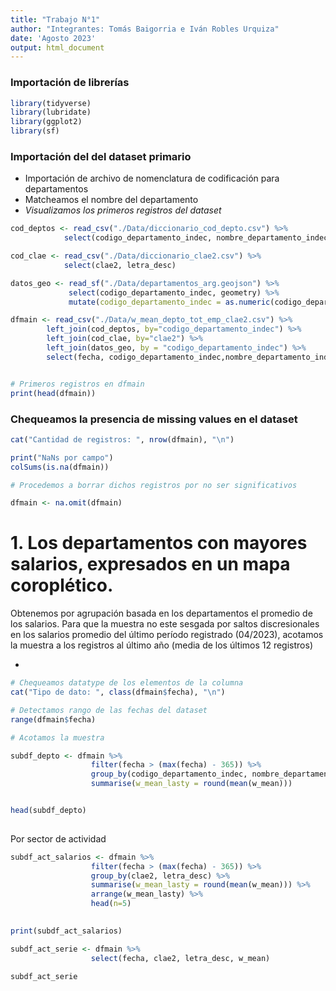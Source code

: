 ```yaml
---
title: "Trabajo N°1"
author: "Integrantes: Tomás Baigorria e Iván Robles Urquiza"
date: 'Agosto 2023'
output: html_document
---
```


### Importación de librerías

```r
library(tidyverse)
library(lubridate)
library(ggplot2)
library(sf)
```

### Importación del del dataset primario

-   Importación de archivo de nomenclatura de codificación para departamentos
-   Matcheamos el nombre del departamento
-   *Visualizamos los primeros registros del dataset*

```r

cod_deptos <- read_csv("./Data/diccionario_cod_depto.csv") %>% 
            select(codigo_departamento_indec, nombre_departamento_indec)

cod_clae <- read_csv("./Data/diccionario_clae2.csv") %>% 
            select(clae2, letra_desc)

datos_geo <- read_sf("./Data/departamentos_arg.geojson") %>% 
             select(codigo_departamento_indec, geometry) %>% 
             mutate(codigo_departamento_indec = as.numeric(codigo_departamento_indec))

dfmain <- read_csv("./Data/w_mean_depto_tot_emp_clae2.csv") %>% 
        left_join(cod_deptos, by="codigo_departamento_indec") %>% 
        left_join(cod_clae, by="clae2") %>% 
        left_join(datos_geo, by = "codigo_departamento_indec") %>% 
        select(fecha, codigo_departamento_indec,nombre_departamento_indec, clae2, letra_desc, everything())


# Primeros registros en dfmain
print(head(dfmain))

```

### Chequeamos la presencia de missing values en el dataset

```r
cat("Cantidad de registros: ", nrow(dfmain), "\n")

print("NaNs por campo")
colSums(is.na(dfmain))

# Procedemos a borrar dichos registros por no ser significativos

dfmain <- na.omit(dfmain)

```

# 1. Los departamentos con mayores salarios, expresados en un mapa coroplético.

Obtenemos por agrupación basada en los departamentos el promedio de los salarios. Para que la muestra no este sesgada por saltos discresionales en los salarios promedio del último período registrado (04/2023), acotamos la muestra a los registros al último año (media de los últimos 12 registros)

-   

```r

# Chequeamos datatype de los elementos de la columna
cat("Tipo de dato: ", class(dfmain$fecha), "\n")

# Detectamos rango de las fechas del dataset
range(dfmain$fecha)

# Acotamos la muestra

subdf_depto <- dfmain %>% 
                  filter(fecha > (max(fecha) - 365)) %>% 
                  group_by(codigo_departamento_indec, nombre_departamento_indec) %>% 
                  summarise(w_mean_lasty = round(mean(w_mean)))


head(subdf_depto)
                  
```

Por sector de actividad

```r

subdf_act_salarios <- dfmain %>% 
                  filter(fecha > (max(fecha) - 365)) %>% 
                  group_by(clae2, letra_desc) %>% 
                  summarise(w_mean_lasty = round(mean(w_mean))) %>% 
                  arrange(w_mean_lasty) %>% 
                  head(n=5)
  

print(subdf_act_salarios)
```

```r

subdf_act_serie <- dfmain %>% 
                  select(fecha, clae2, letra_desc, w_mean)

subdf_act_serie
```
